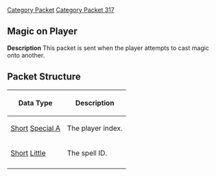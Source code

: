 [[Category Packet]]
[[Category Packet 317]]

== Magic on Player ==
'''Description'''
This packet is sent when the player attempts to cast magic onto another.


== Packet Structure ==
{|border=2
! Data Type
! Description
|-
| [[Data Types#Standard data types|Short]] [[Data Types#Non Standard Data Types|Special A]]
| The player index.
|-
| [[Data Types#Standard data types|Short]] [[Data Types#Non Standard Data Types|Little]]
| The spell ID.
|-
|}